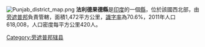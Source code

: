 [[Image:Punjab_district_map.png|thumb]]
'''法利德果德縣'''是[[印度|印度]]的一個[[縣|縣]]，位於該國西北部，由[[旁遮普邦|旁遮普邦]]負責管轄，面積1,472平方公里，[[識字率|識字率]]為70.6%，2011年人口618,008，人口密度每平方公里420人。

{{coord|30|40|12|N|74|45|36|E|region:IN-PB_type:adm2nd_source:kolossus-nowiki|display=title}}

{{旁遮普邦行政区划小作品}}
[[Category:旁遮普邦辖县|Category:旁遮普邦辖县]]